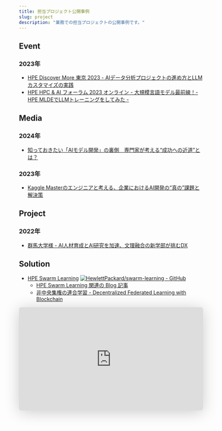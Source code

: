 ```yaml
---
title: 担当プロジェクト公開事例
slug: project
description: "業務での担当プロジェクトの公開事例です。"
---
```


## Event

### 2023年

- [HPE Discover More 東京 2023 - AIデータ分析プロジェクトの進め方とLLMカスタマイズの実践](https://www.hpe.com/jp/ja/events/discover-more-tokyo.html)
- [HPE HPC & AI フォーラム 2023 オンライン - 大規模言語モデル最前線！- HPE MLDEでLLMトレーニングをしてみた -](https://h50146.www5.hpe.com/events/seminars/info/hpcai2023.html)

## Media

### 2024年

- [知っておきたい「AIモデル開発」の裏側　専門家が考える“成功への近道”とは？](https://techtarget.itmedia.co.jp/tt/news/2403/07/news02.html)

### 2023年

- [Kaggle Masterのエンジニアと考える、企業におけるAI開発の“真の”課題と解決策](https://atmarkit.itmedia.co.jp/ait/articles/2305/19/news004.html)

## Project

### 2022年

- [群馬大学様 - AI人材育成とAI研究を加速、文理融合の新学部が挑むDX](https://www.hpe.com/jp/ja/customer-case-studies/services-gunma-u.html)

## Solution

- [HPE Swarm Learning](https://www.hpe.com/jp/ja/solutions/artificial-intelligence/swarm-learning.html)
  [![HewlettPackard/swarm-learning - GitHub](https://gh-card.dev/repos/HewlettPackard/swarm-learning.svg?fullname=)](https://github.com/HewlettPackard/swarm-learning)
    - [HPE Swarm Learning 関連の Blog 記事](/tag/HPE%20Swarm%20Learning/)
    - [非中央集権の連合学習 - Decentralized Federated Learning with Blockchain](https://speakerdeck.com/imokuri/decentralized-federated-learning-with-blockchain)

<iframe class="speakerdeck-iframe" frameborder="0" src="https://speakerdeck.com/player/666f756252ab4a86bc560bfa4976ca2d" title="Decentralized Federated Learning with Blockchain" allowfullscreen="true" mozallowfullscreen="true" webkitallowfullscreen="true" style="border: 0px; background: padding-box padding-box rgba(0, 0, 0, 0.1); margin: 0px; padding: 0px; border-radius: 6px; box-shadow: rgba(0, 0, 0, 0.2) 0px 5px 40px; width: 100%; height: auto; aspect-ratio: 560 / 314;" data-ratio="1.78343949044586"></iframe>
